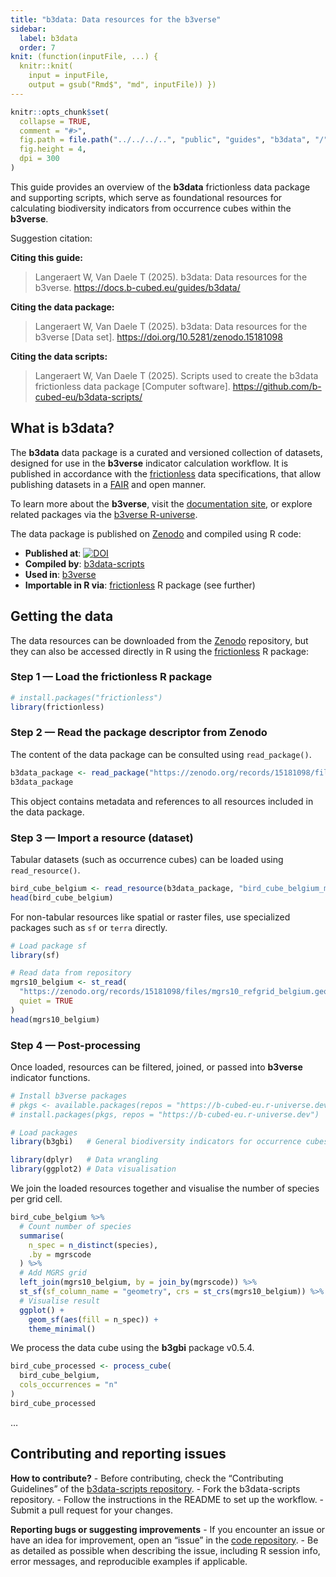 ```yaml
---
title: "b3data: Data resources for the b3verse"
sidebar:
  label: b3data
  order: 7
knit: (function(inputFile, ...) {
  knitr::knit(
    input = inputFile,
    output = gsub("Rmd$", "md", inputFile)) })
---
```


<!-- b3data.md is generated from b3data.Rmd Please edit that file -->

```r
knitr::opts_chunk$set(
  collapse = TRUE,
  comment = "#>",
  fig.path = file.path("../../../..", "public", "guides", "b3data", "/"),
  fig.height = 4,
  dpi = 300
)
```

This guide provides an overview of the **b3data** frictionless data package and supporting scripts, which serve as foundational resources for calculating biodiversity indicators from occurrence cubes within the **b3verse**.

Suggestion citation:

**Citing this guide:**

> Langeraert W, Van Daele T (2025). b3data: Data resources for the b3verse. <https://docs.b-cubed.eu/guides/b3data/>

**Citing the data package:**

> Langeraert W, Van Daele T (2025). b3data: Data resources for the b3verse [Data set]. <https://doi.org/10.5281/zenodo.15181098>

**Citing the data scripts:**

> Langeraert W, Van Daele T (2025). Scripts used to create the b3data frictionless data package [Computer software]. <https://github.com/b-cubed-eu/b3data-scripts/>

## What is b3data?

The **b3data** data package is a curated and versioned collection of datasets, designed for use in the **b3verse** indicator calculation workflow.
It is published in accordance with the [frictionless](https://docs.ropensci.org/frictionless/) data specifications, that allow publishing datasets in a [FAIR](https://www.go-fair.org/fair-principles/) and open manner.

To learn more about the **b3verse**, visit the [documentation site](https://docs.b-cubed.eu/guides/b3verse/), or explore related packages via the [b3verse R-universe](https://b-cubed-eu.r-universe.dev/).

The data package is published on [Zenodo](https://zenodo.org/records/15181098) and compiled using R code:

- **Published at**: [![DOI](https://zenodo.org/badge/DOI/10.5281/zenodo.15181097.svg)](https://doi.org/10.5281/zenodo.15181097)
- **Compiled by**: [b3data-scripts](https://github.com/b-cubed-eu/b3data-scripts)
- **Used in**: [b3verse](https://docs.b-cubed.eu/guides/b3verse/)
- **Importable in R via**:
  [frictionless](https://docs.ropensci.org/frictionless/) R package (see further)

## Getting the data

The data resources can be downloaded from the [Zenodo](https://zenodo.org/records/15181098) repository, but they can also be accessed directly in R using the [frictionless](https://docs.ropensci.org/frictionless/) R package:

### Step 1 — Load the frictionless R package

```r
# install.packages("frictionless")
library(frictionless)
```

### Step 2 — Read the package descriptor from Zenodo

The content of the data package can be consulted using `read_package()`.

```r
b3data_package <- read_package("https://zenodo.org/records/15181098/files/datapackage.json")
b3data_package
```

This object contains metadata and references to all resources included in the data package.

### Step 3 — Import a resource (dataset)

Tabular datasets (such as occurrence cubes) can be loaded using `read_resource()`.

```r
bird_cube_belgium <- read_resource(b3data_package, "bird_cube_belgium_mgrs10")
head(bird_cube_belgium)
```

For non-tabular resources like spatial or raster files, use specialized packages such as `sf` or `terra` directly.

```r
# Load package sf
library(sf)

# Read data from repository
mgrs10_belgium <- st_read(
  "https://zenodo.org/records/15181098/files/mgrs10_refgrid_belgium.geojson",
  quiet = TRUE
)
head(mgrs10_belgium)
```

### Step 4 — Post-processing

Once loaded, resources can be filtered, joined, or passed into **b3verse** indicator functions.

```r
# Install b3verse packages
# pkgs <- available.packages(repos = "https://b-cubed-eu.r-universe.dev")[, "Package"]
# install.packages(pkgs, repos = "https://b-cubed-eu.r-universe.dev")

# Load packages
library(b3gbi)   # General biodiversity indicators for occurrence cubes

library(dplyr)   # Data wrangling
library(ggplot2) # Data visualisation
```

We join the loaded resources together and visualise the number of species per grid cell.

```r
bird_cube_belgium %>%
  # Count number of species
  summarise(
    n_spec = n_distinct(species),
    .by = mgrscode
  ) %>%
  # Add MGRS grid
  left_join(mgrs10_belgium, by = join_by(mgrscode)) %>%
  st_sf(sf_column_name = "geometry", crs = st_crs(mgrs10_belgium)) %>%
  # Visualise result
  ggplot() +
    geom_sf(aes(fill = n_spec)) +
    theme_minimal()
```

We process the data cube using the **b3gbi** package v0.5.4.

```r
bird_cube_processed <- process_cube(
  bird_cube_belgium,
  cols_occurrences = "n"
)
bird_cube_processed
```

...

## Contributing and reporting issues

**How to contribute?**
- Before contributing, check the “Contributing Guidelines” of the [b3data-scripts repository](https://github.com/b-cubed-eu/b3data-scripts/blob/main/.github/CONTRIBUTING.md).
- Fork the b3data-scripts repository.
- Follow the instructions in the README to set up the workflow.
- Submit a pull request for your changes.

**Reporting bugs or suggesting improvements**
- If you encounter an issue or have an idea for improvement, open an “issue” in the [code repository](https://github.com/b-cubed-eu/b3data-scripts/issues).
- Be as detailed as possible when describing the issue, including R session info, error messages, and reproducible examples if applicable.
